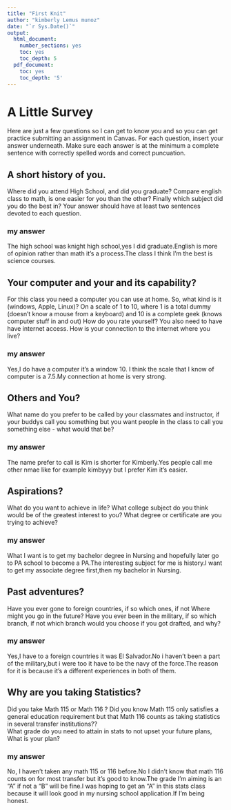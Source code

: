 ```yaml
---
title: "First Knit"
author: "kimberly Lemus munoz"
date: "`r Sys.Date()`"
output:
  html_document:
    number_sections: yes
    toc: yes
    toc_depth: 5
  pdf_document:
    toc: yes
    toc_depth: '5'
---
```


# A Little Survey

Here are just a few questions so I can get to know you and so you can get practice submitting an assignment in Canvas.  For each question, insert your answer underneath. Make sure each answer is at the minimum a complete sentence with correctly spelled words and correct puncuation. 

## A short history of you.  
Where did you attend High School, and did you graduate? Compare english class to math, is one easier for you than the other? Finally which subject did you do the best in? Your answer should have at least two sentences devoted to each question.  
  
### my answer
The high school was knight high school,yes I did graduate.English is more of opinion rather than math it's a process.The class I think I'm the best is science courses.

  

     


## Your computer and your and its capability?  
 For this class  you need a computer you can use at home.  So, what kind is it (windows, Apple, Linux)?  On a scale of 1 to 10, where 1 is a total dummy (doesn't know a mouse from a keyboard) and 10 is a complete geek (knows computer stuff in and out) How do you rate yourself?  You also need to have have internet access. How is your connection to the internet where you live?

### my answer
Yes,I do have a computer it's a window 10. I think the scale that I know of computer  is a 7.5.My connection at home is very strong.

  
   

## Others and You?   
What name do you prefer to be called by your classmates and instructor, if your buddys call you something but you want people in the class to call you something else - what would that be? 

### my answer 
The name prefer to call is Kim is shorter for Kimberly.Yes people call me other nmae like for example kimbyyy but I prefer Kim it's easier.
  
   
 




## Aspirations?   
What do you want to achieve in life?  What college subject do you think would be of the greatest interest to you? What degree or certificate are you trying to achieve?

### my answer     
 What I want is to get my bachelor degree in Nursing and hopefully later go to PA school to become a PA.The interesting subject for me is history.I want to get my  associate degree first,then my bachelor in Nursing.
   
 




## Past adventures?  
Have you ever gone to foreign countries, if so which ones, if not Where might you go in the future?  Have you ever been in the military, if so which branch, if not which branch would you choose if you got drafted, and why?

### my answer     
Yes,I have to a foreign countries it was El Salvador.No i haven't been a part of the military,but i were too it have to be the navy of the force.The reason for it is because it's a different experiences in both of them.
   
  




## Why are you taking Statistics?  
Did you take Math 115 or Math 116 ?  Did you know Math 115 only satisfies a general education requirement but that Math 116 counts as taking statistics in several transfer institutions??  
What grade do you need to attain in stats to not upset your future plans, What is your plan?  
 

### my answer     
No, I haven't taken any math 115 or 116 before.No I didn't know that math 116 counts on for most transfer but it's good to know.The grade I'm aiming is an "A" if not a "B" will be fine.I was hoping to get an "A" in this stats class because it will look good in my nursing school application.If I'm being honest.
   
 






  




